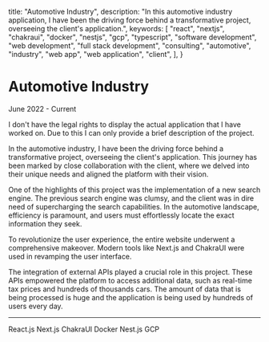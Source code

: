 
  title: "Automotive Industry",
  description:
    "In this automotive industry application, I have been the driving force behind a transformative project, overseeing the client's application.",
  keywords: [
    "react",
    "nextjs",
    "chakraui",
    "docker",
    "nestjs",
    "gcp",
    "typescript",
    "software development",
    "web development",
    "full stack development",
    "consulting",
    "automotive",
    "industry",
    "web app",
    "web application",
    "client",
  ],
}

<BackButton />

# Automotive Industry

<p className="text-sm text-muted-foreground">June 2022 - Current</p>

<div className="rounded-md border border-l-4 border-l-orange-400 p-4 font-semibold">
  I don't have the legal rights to display the actual application that I have
  worked on. Due to this I can only provide a brief description of the project.
</div>

In the automotive industry, I have been the driving force behind a transformative project, overseeing the client's application. This journey has been marked by close collaboration with the client, where we delved into their unique needs and aligned the platform with their vision.

One of the highlights of this project was the implementation of a new search engine. The previous search engine was clumsy, and the client was in dire need of supercharging the search capabilities. In the automotive landscape, efficiency is paramount, and users must effortlessly locate the exact information they seek.

To revolutionize the user experience, the entire website underwent a comprehensive makeover. Modern tools like Next.js and ChakraUI were used in revamping the user interface.

The integration of external APIs played a crucial role in this project. These APIs empowered the platform to access additional data, such as real-time tax prices and hundreds of thousands cars. The amount of data that is being processed is huge and the application is being used by hundreds of users every day.

---

<Badge variant="outline">React.js</Badge>
<Badge variant="outline">Next.js</Badge>
<Badge variant="outline">ChakraUI</Badge>
<Badge variant="outline">Docker</Badge>
<Badge variant="outline">Nest.js</Badge>
<Badge variant="outline">GCP</Badge>
